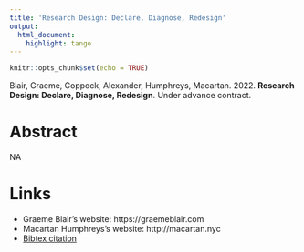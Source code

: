 ```yaml
---
title: 'Research Design: Declare, Diagnose, Redesign'
output:
  html_document:
    highlight: tango
---
```


```r
knitr::opts_chunk$set(echo = TRUE)
```

Blair, Graeme, Coppock, Alexander, Humphreys, Macartan. 2022. <b>Research Design: Declare, Diagnose, Redesign</b>. Under advance contract.

# Abstract
NA

# Links

- Graeme Blair's website: https://graemeblair.com
- Macartan Humphreys's website: http://macartan.nyc
 - <a href='blair_coppock_humphreys_2022.bib'>Bibtex citation</a>

